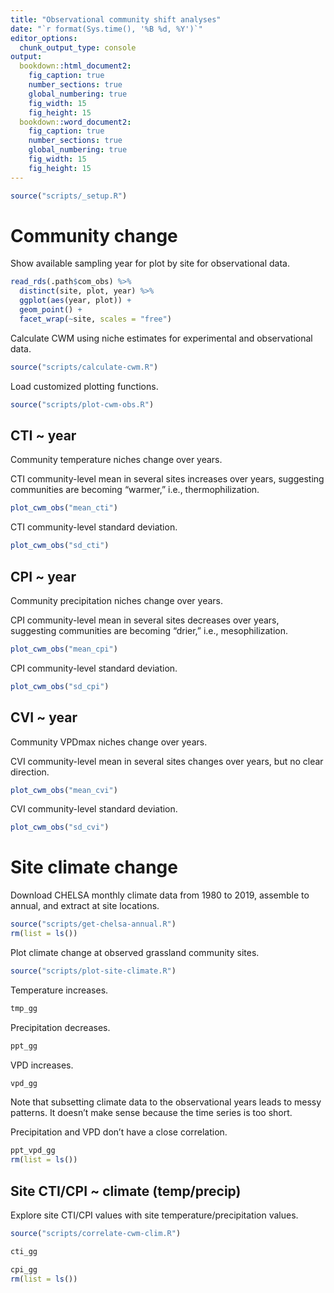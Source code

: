 ```yaml
---
title: "Observational community shift analyses"
date: "`r format(Sys.time(), '%B %d, %Y')`"
editor_options: 
  chunk_output_type: console
output:
  bookdown::html_document2: 
    fig_caption: true
    number_sections: true
    global_numbering: true
    fig_width: 15
    fig_height: 15 
  bookdown::word_document2: 
    fig_caption: true
    number_sections: true
    global_numbering: true
    fig_width: 15
    fig_height: 15 
---
```


```r
source("scripts/_setup.R")
```

# Community change

Show available sampling year for plot by site for observational data.

```r
read_rds(.path$com_obs) %>%
  distinct(site, plot, year) %>%
  ggplot(aes(year, plot)) +
  geom_point() +
  facet_wrap(~site, scales = "free")
```

Calculate CWM using niche estimates for experimental and observational data.

```r
source("scripts/calculate-cwm.R")
```

Load customized plotting functions.

```r
source("scripts/plot-cwm-obs.R")
```

## CTI ~ year

Community temperature niches change over years.

CTI community-level mean in several sites increases over years, suggesting communities are becoming "warmer," i.e., thermophilization.

```r
plot_cwm_obs("mean_cti")
```

CTI community-level standard deviation.

```r
plot_cwm_obs("sd_cti")
```

## CPI ~ year

Community precipitation niches change over years.

CPI community-level mean in several sites decreases over years, suggesting communities are becoming "drier," i.e., mesophilization.

```r
plot_cwm_obs("mean_cpi")
```

CPI community-level standard deviation.

```r
plot_cwm_obs("sd_cpi")
```

## CVI ~ year

Community VPDmax niches change over years.

CVI community-level mean in several sites changes over years, but no clear direction.

```r
plot_cwm_obs("mean_cvi")
```

CVI community-level standard deviation.

```r
plot_cwm_obs("sd_cvi")
```

# Site climate change

Download CHELSA monthly climate data from 1980 to 2019, assemble to annual, and extract at site locations.

```r
source("scripts/get-chelsa-annual.R")
rm(list = ls())
```

Plot climate change at observed grassland community sites.

```r
source("scripts/plot-site-climate.R")
```

Temperature increases.

```r
tmp_gg
```

Precipitation decreases.

```r
ppt_gg
```

VPD increases.

```r
vpd_gg
```

Note that subsetting climate data to the observational years leads to messy patterns. It doesn't make sense because the time series is too short.

Precipitation and VPD don't have a close correlation. 

```r
ppt_vpd_gg
rm(list = ls())
```

## Site CTI/CPI ~ climate (temp/precip)

Explore site CTI/CPI values with site temperature/precipitation values.

```r
source("scripts/correlate-cwm-clim.R")
```

```r
cti_gg
```

```r
cpi_gg
rm(list = ls())
```
